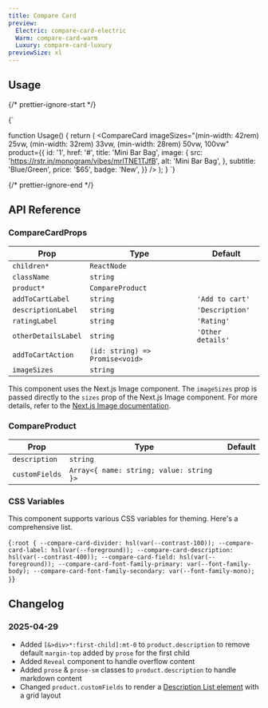 ```yaml
---
title: Compare Card
preview:
  Electric: compare-card-electric
  Warm: compare-card-warm
  Luxury: compare-card-luxury
previewSize: xl
---
```


## Usage

{/* prettier-ignore-start */}

<CodeBlock lang="ts">{`

function Usage() {
    return (
      <CompareCard
        imageSizes="(min-width: 42rem) 25vw, (min-width: 32rem) 33vw, (min-width: 28rem) 50vw, 100vw"
        product={{
          id: '1',
          href: '#',
          title: 'Mini Bar Bag',
          image: {
            src: 'https://rstr.in/monogram/vibes/mrlTNE1TJfB',
            alt: 'Mini Bar Bag',
          },
          subtitle: 'Blue/Green',
          price: '$65',
          badge: 'New',
        }}
      />
    );
}
`}
</CodeBlock>

{/* prettier-ignore-end */}

## API Reference

### CompareCardProps

| Prop                | Type                                                           | Default           |
| ------------------- | -------------------------------------------------------------- | ----------------- |
| `children*`         | `ReactNode`                                                    |                   |
| `className`         | `string`                                                       |                   |
| `product*`          | `CompareProduct` <Tooltip content="See CompareProduct below"/> |                   |
| `addToCartLabel`    | `string`                                                       | `'Add to cart'`   |
| `descriptionLabel`  | `string`                                                       | `'Description'`   |
| `ratingLabel`       | `string`                                                       | `'Rating'`        |
| `otherDetailsLabel` | `string`                                                       | `'Other details'` |
| `addToCartAction`   | `(id: string) => Promise<void>`                                |                   |
| `imageSizes`        | `string`                                                       |                   |

This component uses the Next.js Image component. The `imageSizes` prop is passed directly to the `sizes` prop of the Next.js Image component. For more details, refer to the [Next.js Image documentation](https://nextjs.org/docs/pages/api-reference/components/image#sizes).

### CompareProduct

| Prop           | Type                                     | Default |
| -------------- | ---------------------------------------- | ------- |
| `description`  | `string`                                 |         |
| `customFields` | `Array<{ name: string; value: string }>` |         |

### CSS Variables

This component supports various CSS variables for theming. Here's a comprehensive list.

<CodeBlock lang="css">{`
:root {
    --compare-card-divider: hsl(var(--contrast-100));
    --compare-card-label: hsl(var(--foreground));
    --compare-card-description: hsl(var(--contrast-400));
    --compare-card-field: hsl(var(--foreground));
    --compare-card-font-family-primary: var(--font-family-body);
    --compare-card-font-family-secondary: var(--font-family-mono);
}
`}</CodeBlock>

## Changelog

### 2025-04-29

- Added `[&>div>*:first-child]:mt-0` to `product.description` to remove default `margin-top` added by `prose` for the first child
- Added `Reveal` component to handle overflow content
- Added `prose` & `prose-sm` classes to `product.description` to handle markdown content
- Changed `product.customFields` to render a [Description List element](https://developer.mozilla.org/en-US/docs/Web/HTML/Reference/Elements/dl) with a grid layout
